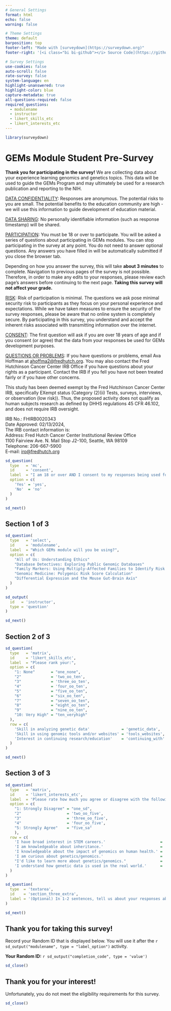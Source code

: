 ```yaml
---
# General Settings
format: html
echo: false
warning: false

# Theme Settings
theme: default
barposition: top
footer-left: "Made with [surveydown](https://surveydown.org)"
footer-right: '[<i class="bi bi-github"></i> Source Code](https://github.com/fhdsl/gems_surveys)'

# Survey Settings
use-cookies: false
auto-scroll: false
rate-survey: false
system-language: en
highlight-unanswered: true
highlight-color: blue
capture-metadata: true
all-questions-required: false
required_questions:
  - modulename
  - instructor
  - likert_skills_etc
  - likert_interests_etc
---
```


```r
library(surveydown)
```

::: {.sd_page id=welcome}

# GEMs Module Student Pre-Survey

**Thank you for participating in the survey!** We are collecting data about your experience learning genomics and genetics topics. This data will be used to guide the GEMs Program and may ultimately be used for a research publication and reporting to the NIH.

<u>DATA CONFIDENTIALITY</u>: Responses are anonymous. The potential risks to you are small. The potential benefits to the education community are high - we will use this information to guide development of education material.

<u>DATA SHARING</u>: No personally identifiable information (such as response timestamp) will be shared.

<u>PARTICIPATION</u>: You must be 18 or over to participate. You will be asked a series of questions about participating in GEMs modules. You can stop participating in the survey at any point. You do not need to answer optional questions. Any answers you have filled in will be automatically submitted if you close the browser tab.

Depending on how you answer the survey, this will take **about 3 minutes** to complete. Navigation to previous pages of the survey is not possible. Therefore, in order to make any edits to your responses, please review each page's answers before continuing to the next page. **Taking this survey will not affect your grade.**

<u>RISK</u>: Risk of participation is minimal. The questions we ask pose minimal security risk to participants as they focus on your personal experience and expectations. While we have taken measures to ensure the security of the survey responses, please be aware that no online system is completely secure. By participating in this survey, you understand and accept the inherent risks associated with transmitting information over the internet.

<u>CONSENT</u>: The first question will ask if you are over 18 years of age and if you consent (or agree) that the data from your responses be used for GEMs development purposes.

<u>QUESTIONS OR PROBLEMS</u>: If you have questions or problems, email Ava Hoffman at [ahoffma2@fredhutch.org](mailto:ahoffma2@fredhutch.org). You may also contact the Fred Hutchinson Cancer Center IRB Office if you have questions about your rights as a participant. Contact the IRB if you fell you have not been treated fairly or if you have other concerns.

This study has been deemed exempt by the Fred Hutchinson Cancer Center IRB, specifically EXempt status (Category (2)(ii) Tests, surveys, interviews, or observation (low risk)). Thus, the proposed activity does not qualify as human subjects research as defined by DHHS regulations 45 CFR 46.102, and does not require IRB oversight.

IRB No.: FHIRB0020343<br/>
Date Approved: 02/13/2024,<br/>
The IRB contact information is:<br/>
Address: Fred Hutch Cancer Center Institutional Review Office<br/>
1100 Fairview Ave. N. Mail Stop J2-100, Seattle, WA 98109<br/>
Telephone: 206-667-5900<br/>
E-mail: [iro@fredhutch.org](mailto:iro@fredhutch.org)

```r
sd_question(
  type   = 'mc',
  id     = 'consent',
  label  = "I am 18 or over AND I consent to my responses being used for GEMs evaluation and development.",
  option = c(
    'Yes' = 'yes',
    'No'  = 'no'
  )
)

sd_next()
```

:::

::: {.sd_page id=page2}

## Section 1 of 3

```r
sd_question(
  type   = 'select',
  id     = 'modulename',
  label  = "Which GEMs module will you be using?",
  option = c(
    "All of Us: Understanding Ethics"                                         = "aou_ethics",
    "Database Detectives: Exploring Public Genomic Databases"                 = "genomic_databases",
    "Family Markers: Using Multiply-Affected Families to Identify Risk Genes" = "family_markers",
    "Genomic Medicine: Polygenic Risk Score Calculation"                      = "prs",
    "Differential Expression and the Mouse Gut-Brain Axis"                    = 'dif_exp'
  )
)

sd_output(
  id   = 'instructor',
  type = 'question'
)

sd_next()
```

:::

::: {.sd_page id=page3}

## Section 2 of 3

```r

sd_question(
  type   = 'matrix',
  id     = 'likert_skills_etc',
  label  = "Please rank your:",
  option = c(
    "1: None"       = "one_none",
    "2"             = 'two_oo_ten',
    "3"             = 'three_oo_ten',
    "4"             = 'four_oo_ten',
    "5"             = "five_oo_ten",
    "6"             = "six_oo_ten",
    "7"             = "seven_oo_ten",
    "8"             = "eight_oo_ten",
    "9"             = "nine_oo_ten",
    "10: Very High" = "ten_veryhigh"
  ),
  row = c(
    'Skill in analyzing genetic data'              = 'genetic_data',
    'Skill in using genomic tools and/or websites' = 'tools_websites',
    'Interest in continuing research/education'    = 'continuing_with'
  )
)

sd_next()
```

:::

::: {.sd_page id=page4}

## Section 3 of 3

```r

sd_question(
  type   = 'matrix',
  id     = 'likert_interests_etc',
  label  = 'Please rate how much you agree or disagree with the following statements:',
  option = c(
    "1: Strongly Disagree" = "one_sd",
    "2"                    = 'two_oo_five',
    "3"                    = 'three_oo_five',
    "4"                    = 'four_oo_five',
    "5: Strongly Agree"    = "five_sa"
    ),
  row = c(
    'I have broad interest in STEM careers.'                        = 'interest_stem',
    'I am knowledgeable about inheritance.'                         = 'know_inherit',
    'I knowledgeable about the impact of genomics on human health.' = 'know_impact',
    'I am curious about genetics/genomics.'                         = 'curious_gen',
    "I'd like to learn more about genetics/genomics."               = 'wanna_learn',
    'I understand how genetic data is used in the real world.'      = 'know_rw_use'
  )
)

sd_question(
  type  = 'textarea',
  id    = 'section_three_extra',
  label = '(Optional) In 1-2 sentences, tell us about your responses above.'
)

sd_next()
```

:::

::: {.sd_page id=end}

## Thank you for taking this survey!

Record your Random ID that is displayed below. You will use it after the `r sd_output("modulename", type = "label_option")` activity.


**Your Random ID:** `r sd_output("completion_code", type = 'value')`

```r
sd_close()
```

:::

::: {.sd_page id=screenout}

## Thank you for your interest!

Unfortunately, you do not meet the eligibility requirements for this survey.

```r
sd_close()
```

:::
